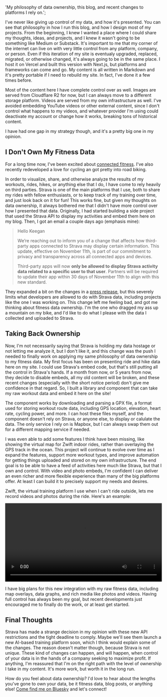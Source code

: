 
  'My philosophy of data ownership, this blog, and recent changes to platforms I rely on.';

I've never like giving up control of my data, and how it's presented. You can see that philosophy
in how I run this blog, and how I design most of my projects. From the beginning, I knew I wanted
a place where I could share my thoughts, ideas, and projects, and I knew it wasn't going to be
something like Medium or Substack. It's important to me that my corner of the internet can live on
with very little control from any platform, company, or person. Even if this iteration of my site
is eventualy upgraded, replaced, migrated, or otherwise changed, it's always going to be in the same
place. I host it on Vercel and built this version with Next.js, but platforms and frameworks can
come and go. My content is all written in Markdown and it's pretty portable if I need to rebuild
my site. In fact, I've done it a few times before.

Most of the content here I have complete control over as well. Images are served from Cloudflare R2
for now, but I can always move to a different storage platform. Videos are served from my own infrastructure
as well. I've avoided embedding YouTube videos or other external content, since I don't control what happens
to my videos, and whatever provider I'm using could deactivate my account or change how it works, breaking
tons of historical content.

I have had one gap in my strategy though, and it's a pretty big one in my opinion.

## I Don't Own My Fitness Data

For a long time now, I've been excited about [connected fitness](https://keegan.codes/blog/my-connected-fitness-tools-part-2).
I've also recently redeveloped a love for cycling an got pretty into road biking.

In order to visualize, share, and otherwise analyze the results of my workouts, rides, hikes, or anything
else that I do, I have come to rely heavily on third parties. Strava is one of the main platforms that I use,
both to share my rides with fellow enthusiasts, or to keep track of my training over time, and just look back
on it for fun! This works fine, but given my thoughts on data ownership, it always bothered me that I didn't have
more control over how I presented that data. Originally, I had started building a side project that used the Strava API
to display my activities and embed them here on my blog. Then, I got an email a
couple days ago (emphasis mine):

> Hello Keegan
>
> We’re reaching out to inform you of a change that affects how third-party apps connected to Strava may display
> certain information. This update, effective on November 11th, is part of our commitment to privacy and transparency
> across all connected apps and devices.
>
> Third-party apps will now **only be allowed to display Strava activity data related to a specific user to that user**.
> Partners will be required to update their app within 30 days of November 11th to align with this new standard.

They expanded a bit on the changes in a [press release](https://press.strava.com/articles/updates-to-stravas-api-agreement), but
this severely limits what developers are allowed to do with Strava data, including projects like the one I was working on.
This change left me feeling bad, and got me thinking about fitness data ownership. I'm the one who dragged my ass up a mountain
on my bike, and I'd like to do what I please with the data I collected and uploaded to Strava.

## Taking Back Ownership

Now, I'm not necessarily saying that Strava is holding my data hostage or not letting me analyze it, but I don't like it, and this change
was the push I needed to finally work on applying my same philosophy of data ownership to my fitness data. My
first focus has been on presenting ride and hike data here on my site. I could use Strava's embed code, but
that's still putting all the control in Strava's hands. If a month from now, or 5 years from now, they decide to
disable embeds, all my old content will be broken, and these recent changes (especially with the short notice period)
don't give me confidence in that regard. So, I built a library and component that can take my raw workout data and embed
it here on the site!

<WorkoutGrid>
  <Workout
    distanceFeet={92822.4}
    elevationFeet={3343}
    gpxUrl="https://fitness.static.donley.xyz/tour-of-watopia-stage-4.gpx"
    watopia
  />
  <Workout
    distanceFeet={328891.2}
    timeSeconds={14607}
    elevationFeet={3343}
    gpxUrl="https://fitness.static.donley.xyz/realale2024.gpx"
  />
</WorkoutGrid>

The component works by downloading and parsing a GPX file, a format used for storing workout route data, including GPS location,
elevation, heart rate, cycling power, and more. I can host these files myself, and the component doesn't rely on
Strava, or anyone else, to display or calulate the data. The only service I rely on is Mapbox, but I can always swap them
out for a different mapping service if needed.

I was even able to add some features I think have been missing, like showing the virtual map for Zwift indoor rides,
rather than overlaying the GPS track in the ocean. This project will continue to evolve over time as I expand the features,
support more workout types, and improve automation for getting things uploaded and stored on my own infrastructure. The end goal
is to be able to have a feed of activities here much like Strava, but that I own and control. With video and photo embeds,
I'm confident I can deliver an even richer and more flexible experience than many of the big platforms offer. At least I
can build it to precisely support my needs and desires.

Zwift, the virtual training platform I use when I can't ride outside, lets me record videos and photos during the ride.
Here's an example:

<video width="100%" height="auto" controls preload="metadata">
  <source
    src="https://video.static.donley.xyz/zwift-sprint.mp4"
    type="video/mp4"
  />
  Your browser does not support the video tag.
</video>

I have big plans for this new integration with my raw fitness data, including map overlays, data graphs,
and rich media like photos and videos. Having full control has always been my goal, but recent developments
just encouraged me to finally do the work, or at least get started.

## Final Thoughts

Strava has made a strange decision in my opinion with these new API restrictions and the tight deadline to comply.
Maybe we'll see them launch a new AI-based training platform soon, which I think would explain some of the changes.
The reason doesn't matter though, because Strava is not unique. These kind of changes can happen, and will happen,
when control of your data is in the hands of a company seeking to maximize profit. If anything, I'm reassured
that I'm on the right path with the level of ownership I take in my content. It's more work, but worth it in the long run.

How do you feel about data ownership? I'd love to hear about the lengths you've gone to own your data, be it
fitness data, blog posts, or anything else! [Come find me on Bluesky](https://bsky.app/profile/keegan.codes) and let's connect!
